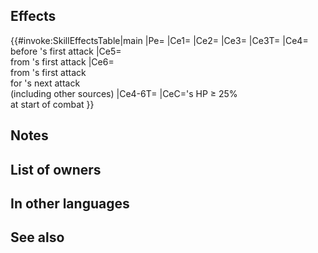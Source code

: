 {{Weapon Infobox
|tagid=SID_カラドボルグ
|intID=4179
|image=wep_sw178
|exclusive=1
|weaponType=Sword
|cost=400
|might=16
|range=1
|cooldown=-1
|effect=Accelerates Special trigger (cooldown count-1).<br><br>At start of combat, if unit's HP ≥ 25%, grants Atk/Spd/Def/Res+X to unit (X = 25% of foe's Atk at start of combat, - 4; max 14; min 5), neutralizes effects that inflict "Special cooldown charge -X" on unit, reduces the percentage of foe's non-Special "reduce damage by X%" skills by 50% (excluding area- of-effect Specials), and grants Special cooldown count-1 to unit before foe's first attack during combat. At start of combat, if unit's HP ≥ 25%, reduces damage from foe's attacks by Y during combat (when foe's attack triggers foe's Special, Y = 16; when foe's attack does not trigger foe's Special, Y = 8; excluding area-of-effect Specials), and unit's next attack deals damage = total damage reduced from foe's first attack (by any source, including other skills). Resets at end of combat.
|required=Silver Sword
|properties=random_owner
}}
==Effects==
{{#invoke:SkillEffectsTable|main
|Pe={{Eft|Accelerates Special}}
|Ce1={{Eft|Temporary buffs|Atk/Spd/Def/Res|25% of {{Tgt|Foe}}'s Atk<br>at start of combat, -4|min=5|max=14}}
|Ce2={{Eft|Neutralize Guard}}
|Ce3={{Eft|Reduce Damage Reduction|50%}}
|Ce3T={{Tgt|Foe}}
|Ce4={{Eft|Reduce Cooldown|1}}<br>before {{Tgt|Foe}}'s first attack
|Ce5={{Eft|Damage Reduction|2=(16 per {{Tgt|Foe}}'s<br>[[offensive Special]]; else, X = 8)}}<br>from {{Tgt|Foe}}'s first attack
|Ce6={{Eft|Damage Boost|total damage reduced}}<br>from {{Tgt|Foe}}'s first attack<br>for {{Tgt|Unit}}'s next attack<br>(including other sources)
|Ce4-6T={{Tgt|Unit}}
|CeC={{Tgt|Unit}}'s HP ≥ 25%<br>at start of combat
}}

==Notes==
{{Temporary buffs}}
{{At start of combat}}
{{CooldownChargeMinusNeutralization}}
{{Reduce Damage Reduction}}
{{CombatCooldownCount|-1}}
{{DamageBoostFromDamageReduction|flat=1}}

==List of owners==
{{Skill Hero List}}
==In other languages==
{{OtherLanguages
|japanese=カラドボルグ
|german=Caladbolg
|spanishEU=Caladbolg
|spanishLA=Caladbolg
|french=Caladbolg
|italian=Caladbolg
|chineseTW=卡拉德伯爾加
|portuguese=Caladbolg
}}
==See also==
{{See also skills|cond=Description LIKE '%grants Special cooldown count-_ to unit before foe_s first attack%' OR Description LIKE '%reduces damage%next attack%total damage%'}}
{{Weapons Navbox}}